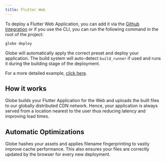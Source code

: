 ```yaml
---
title: Flutter Web
---
```


To deploy a Flutter Web Application, you can add it via the [Github Integration](/deployments/github-integration) or if you use the CLI, you can run the following command in the root of the project: 

```bash
globe deploy
```

Globe will automatically apply the correct preset and deploy your application. The build system will auto-detect `build_runner` if used and runs it during the building stage of the deployment.

For a more detailed example, [click here](/getting-started/flutter-web).

## How it works

Globe builds your Flutter Application for the Web and uploads the built files to our globally distributed CDN network. Hence, your application is always served from a location nearest to the user thus reducing latency and improving load times.

## Automatic Optimizations

Globe hashes your assets and applies filename fingerprinting to vastly improve cache performance. This also ensures your files are correctly updated by the browser for every new deployment.
